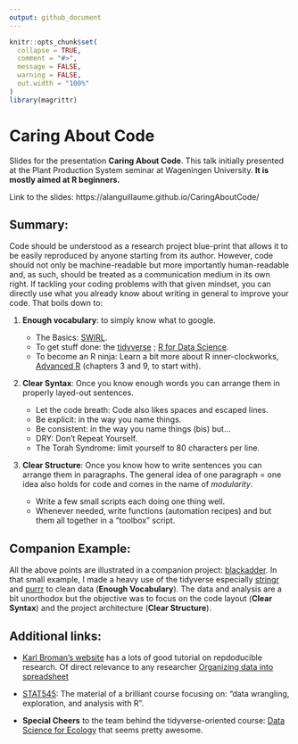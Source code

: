 ```yaml
---
output: github_document
---
```


<!-- README.md is generated from README.Rmd. Please edit that file -->

```r
knitr::opts_chunk$set(
  collapse = TRUE,
  comment = "#>",
  message = FALSE,
  warning = FALSE,
  out.width = "100%"
)
library(magrittr)
```

# Caring About Code

Slides for the presentation __Caring About Code__. This talk initially presented at the Plant Production System seminar at Wageningen University. __It is mostly aimed at R beginners.__

Link to the slides: https://alanguillaume.github.io/CaringAboutCode/

## Summary:

Code should be understood as a research project blue-print that allows it to be easily reproduced by anyone starting from its author. However, code should not only be machine-readable but more importantly human-readable and, as such, should be treated as a communication medium in its own right. If tackling your coding problems with that given mindset, you can directly use what you already know about writing in general to improve your code. That boils down to:


1. __Enough vocabulary__: to simply know what to google.
	
	* The Basics: [SWIRL](https://swirlstats.com/).
	* To get stuff done: the [tidyverse](https://www.tidyverse.org/) ; [R for Data Science](https://r4ds.had.co.nz/).
	* To become an R ninja: Learn a bit more about R inner-clockworks, [Advanced R](https://adv-r.hadley.nz/) (chapters 3 and 9, to start with).

2. __Clear Syntax__: Once you know enough words you can arrange them in properly layed-out sentences.
	
	* Let the code breath: Code also likes spaces and escaped lines.
	* Be explicit: in the way you name things.
	* Be consistent: in the way you name things (bis) but...
	* DRY: Don't Repeat Yourself.
	* The Torah Syndrome: limit yourself to 80 characters per line.

3. __Clear Structure__: Once you know how to write sentences you can arrange them in paragraphs. The general idea of one paragraph = one idea also holds for code and comes in the name of *modularity*.

	* Write a few small scripts each doing one thing well.
	* Whenever needed, write functions (automation recipes) and but them all together in a "toolbox" script.
	
## Companion Example:	

All the above points are illustrated in a companion project: [blackadder](https://github.com/ALanguillaume/blackadder). In that small example, I made a heavy use of the tidyverse especially [stringr](https://stringr.tidyverse.org/) and [purrr](https://purrr.tidyverse.org/) to clean data (__Enough Vocabulary__). The data and analysis are a bit unorthodox but the objective was to focus on the code layout (__Clear Syntax__) and the project architecture (__Clear Structure__).
		
		
## Additional links:

* [Karl Broman's website](https://kbroman.org/tutorials) has a lots of good tutorial on repdoducible research. Of direct relevance to any researcher [Organizing data into spreadsheet](https://kbroman.org/dataorg/)

* [STAT545](https://stat545.com/): The material of a brilliant course focusing on: "data wrangling, exploration, and analysis with R". 

* __Special Cheers__ to the team behind the tidyverse-oriented course: [Data Science for Ecology](https://wec.wur.nl/dse/) that seems pretty awesome.


